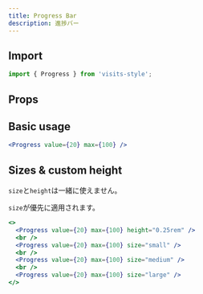 ```yaml
---
title: Progress Bar
description: 進捗バー
---
```



## Import

```javascript
import { Progress } from 'visits-style';
```

## Props

<Props name="Progress" />

## Basic usage

```jsx live
<Progress value={20} max={100} />
```


## Sizes & custom height

`size`と`height`は一緒に使えません。

`size`が優先に適用されます。

```jsx live
<>
  <Progress value={20} max={100} height="0.25rem" />
  <br />
  <Progress value={20} max={100} size="small" />
  <br />
  <Progress value={20} max={100} size="medium" />
  <br />
  <Progress value={20} max={100} size="large" />
</>
```
